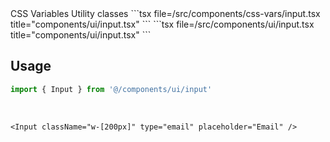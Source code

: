 <Tabs defaultValue="css-vars" className="w-full">
  <TabsList className="grid w-full grid-cols-2">
    <TabsTrigger value="css-vars">CSS Variables</TabsTrigger>
    <TabsTrigger value="util">Utility classes</TabsTrigger>
  </TabsList>
  <TabsContent value="css-vars">
    ```tsx file=<rootDir>/src/components/css-vars/input.tsx title="components/ui/input.tsx"
    ```
  </TabsContent>
  <TabsContent value="util">
    ```tsx file=<rootDir>/src/components/ui/input.tsx title="components/ui/input.tsx"
    ```
  </TabsContent>
</Tabs>

<br />

## Usage

```ts
import { Input } from '@/components/ui/input'
```

<br />

```tsx
<Input className="w-[200px]" type="email" placeholder="Email" />
```